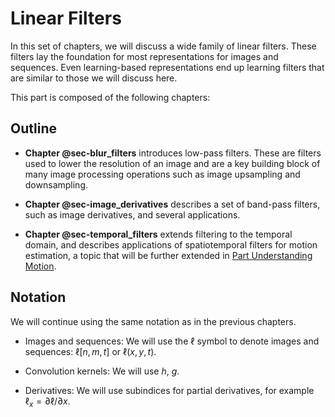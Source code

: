 # Linear Filters {#sec-linear_filters}

In this set of chapters, we will discuss a wide family of linear filters. These filters lay the foundation for most representations for images and sequences. Even learning-based representations end up learning filters that are similar to those we will discuss here.

This part is composed of the following chapters:

## Outline

- **Chapter @sec-blur_filters** introduces low-pass filters. These are filters used to lower the resolution of an image and are a key building block of many image processing operations such as image upsampling and downsampling.

- **Chapter @sec-image_derivatives** describes a set of band-pass filters, such as image derivatives, and several applications.

- **Chapter @sec-temporal_filters** extends filtering to the temporal domain, and describes applications of spatiotemporal filters for motion estimation, a topic that will be further extended in [Part Understanding Motion](/part_understanding_motion.html).

## Notation

We will continue using the same notation as in the previous chapters.

- Images and sequences: We will use the $\ell$ symbol to denote images and sequences: $\ell \left[ n, m, t \right]$ or $\ell \left( x, y, t \right)$.

- Convolution kernels: We will use $h$, $g$.

- Derivatives: We will use subindices for partial derivatives, for example $\ell_x = \partial \ell / \partial x$.